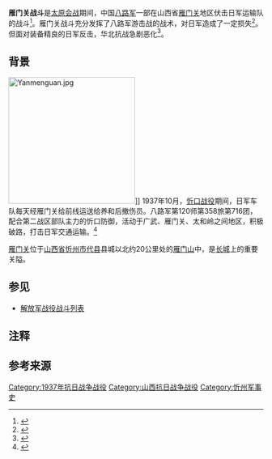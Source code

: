 '''雁门关战斗'''是[[太原会战|太原会战]]期间，中国[[八路军|八路军]]一部在山西省[[雁门关|雁门关]]地区伏击日军运输队的战斗<ref>{{cite book|author1=中国人民革命军事博物馆|editor=袁伟|title=中国战典: 下卷. 公元一九一九年-一九八八年|date=1994|publisher=解放军出版社|pages=462}}</ref>。雁门关战斗充分发挥了八路军游击战的战术，对日军造成了一定损失<ref>{{cite book|author1=林辰|title=人民革命三十年, 1919-1949|date=1983|publisher=北京出版社|pages=104}}</ref>。但面对装备精良的日军反击，华北抗战急剧恶化<ref>{{cite book|author1=刘干才 李奎|title=晋冀豫抗战纪实|date=2017-02-01|publisher=千華駐|chapter=根据地的早期建立}}</ref>。

==背景==
[[File:Yanmenguan.jpg|250px]]]]
1937年10月，[[忻口战役|忻口战役]]期间，日军车队每天经雁门关给前线运送给养和后撤伤员。八路军第120师第358旅第716团，配合第二战区部队主力的忻口防御，活动于广武、雁门关、太和岭之间地区，积极破路，打击日军交通运输。<ref>{{cite web|title=刘华香 钟辉琨：雁门关外怒火燃|url=http://www.balujun.org/blsh/hysl/2131.html|website=八路军太行纪念馆|accessdate=2017-02-23|date=2010-03-26|archive-url=https://web.archive.org/web/20170707204722/http://www.balujun.org/blsh/hysl/2131.html|archive-date=2017-07-07|dead-url=yes}}</ref>

[[雁门关|雁门关]]位于[[山西省|山西省]][[忻州市|忻州市]][[代县|代县]]县城以北约20公里处的[[雁门山|雁门山]]中，是[[明长城|长城]]上的重要关隘。

==参见==
*[[解放军战役战斗列表|解放军战役战斗列表]]
==注释==
{{notefoot}}
==参考来源==
{{Reflist|2}}
{{中国抗日战争中共战役战斗|state=expanded}}
[[Category:1937年抗日战争战役|Category:1937年抗日战争战役]]
[[Category:山西抗日战争战役|Category:山西抗日战争战役]]
[[Category:忻州军事史|Category:忻州军事史]]